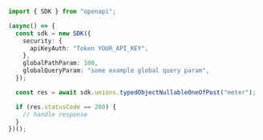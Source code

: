 ```typescript showLineNumbers copy filename="Typed Object Nullable One Of Post usage example"
import { SDK } from "openapi";

(async() => {
  const sdk = new SDK({
    security: {
      apiKeyAuth: "Token YOUR_API_KEY",
    },
    globalPathParam: 100,
    globalQueryParam: "some example global query param",
  });

  const res = await sdk.unions.typedObjectNullableOneOfPost("meter");

  if (res.statusCode == 200) {
    // handle response
  }
})();
```
